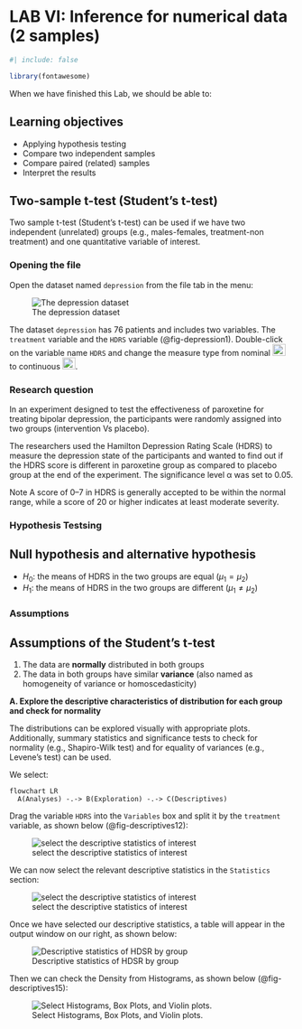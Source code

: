 # LAB VI: Inference for numerical data (2 samples) {#sec-lab6}

```r
#| include: false

library(fontawesome)

```

When we have finished this Lab, we should be able to:

::: {.callout-caution icon="false"}
## Learning objectives

-   Applying hypothesis testing
-   Compare two independent samples
-   Compare paired (related) samples
-   Interpret the results
:::


## Two-sample t-test (Student's t-test)

Two sample t-test (Student's t-test) can be used if we have two independent (unrelated) groups (e.g., males-females, treatment-non treatment) and one quantitative variable of interest.

### Opening the file

Open the dataset named `depression` from the file tab in the menu:

![The depression dataset](images/depression1.png){#fig-depression1}

The dataset `depression` has 76 patients and includes two variables. The `treatment` variable and the `HDRS` variable (@fig-depression1). Double-click on the variable name `HDRS` and change the measure type from nominal ![](images/nominal.png){width="23" height="21"} to continuous ![](images/continuous.png){width="23" height="21"}.

### Research question

In an experiment designed to test the effectiveness of paroxetine for treating bipolar depression, the participants were randomly assigned into two groups (intervention Vs placebo).

The researchers used the Hamilton Depression Rating Scale (HDRS) to measure the depression state of the participants and wanted to find out if the HDRS score is different in paroxetine group as compared to placebo group at the end of the experiment. The significance level α was set to 0.05.

Note A score of 0--7 in HDRS is generally accepted to be within the normal range, while a score of 20 or higher indicates at least moderate severity.

### Hypothesis Testsing

::: {.callout-note icon="false"}
## Null hypothesis and alternative hypothesis

-   $H_0$: the means of HDRS in the two groups are equal ($\mu_{1} = \mu_{2}$)
-   $H_1$: the means of HDRS in the two groups are different ($\mu_{1} \neq \mu_{2}$)
:::

### Assumptions

::: {.callout-note icon="false"}
## Assumptions of the Student's t-test

1.  The data are **normally** distributed in both groups
2.  The data in both groups have similar **variance** (also named as homogeneity of variance or homoscedasticity)
:::

**A. Explore the descriptive characteristics of distribution for each group and check for normality**

The distributions can be explored visually with appropriate plots. Additionally, summary statistics and significance tests to check for normality (e.g., Shapiro-Wilk test) and for equality of variances (e.g., Levene's test) can be used.

We select:

```mermaid
flowchart LR
  A(Analyses) -.-> B(Exploration) -.-> C(Descriptives)
```

Drag the variable `HDRS` into the `Variables` box and split it by the `treatment` variable, as shown below (@fig-descriptives12):

![select the descriptive statistics of interest](images/descriptives12.png){#fig-descriptives12}

We can now select the relevant descriptive statistics in the `Statistics` section:

![select the descriptive statistics of interest](images/descriptives13.png){#fig-descriptives13}

Once we have selected our descriptive statistics, a table will appear in the output window on our right, as shown below:

![Descriptive statistics of HDSR by group](images/descriptives14.png){#fig-descriptives14}

Then we can check the Density from Histograms, as shown below (@fig-descriptives15):

![Select Histograms, Box Plots, and Violin plots.](images/descriptives15.png){#fig-descriptives15}
